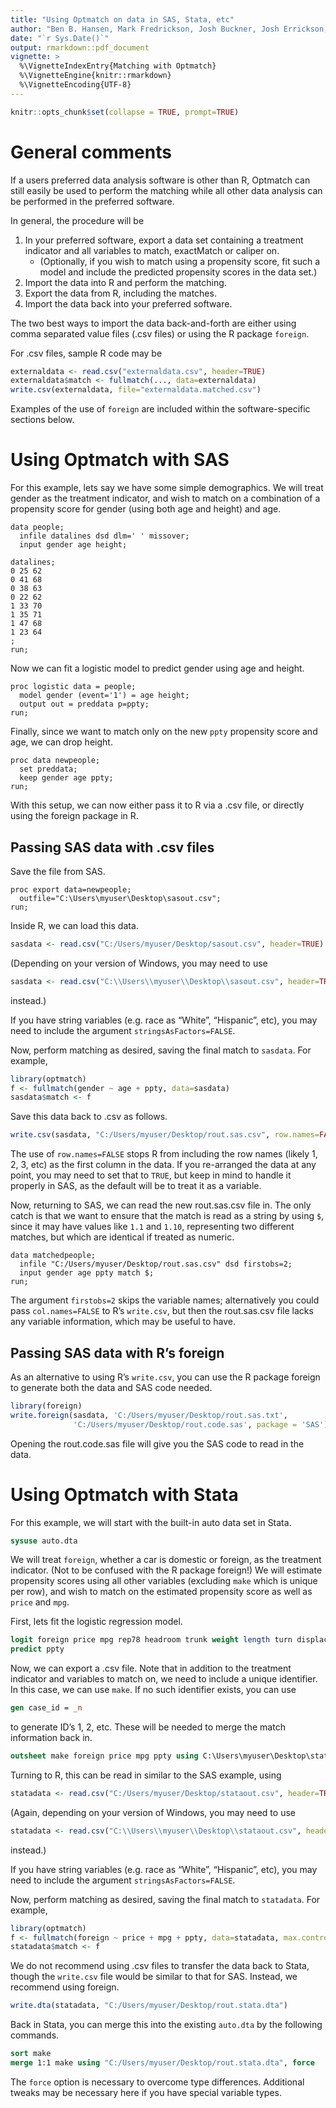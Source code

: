 ```yaml
---
title: "Using Optmatch on data in SAS, Stata, etc"
author: "Ben B. Hansen, Mark Fredrickson, Josh Buckner, Josh Errickson, and Peter Solenberger, with embedded Fortran code due to Dimitri P. Bertsekas and Paul Tseng"
date: "`r Sys.Date()`"
output: rmarkdown::pdf_document
vignette: >
  %\VignetteIndexEntry{Matching with Optmatch}
  %\VignetteEngine{knitr::rmarkdown}
  %\VignetteEncoding{UTF-8}
---
```


```r
knitr::opts_chunk$set(collapse = TRUE, prompt=TRUE)
```

# General comments

If a users preferred data analysis software is other than R, Optmatch
can still easily be used to perform the matching while all other data
analysis can be performed in the preferred software.

In general, the procedure will be

1. In your preferred software, export a data set containing a treatment indicator and all variables to match, exactMatch or caliper on.
    * (Optionally, if you wish to match using a propensity score, fit such a model and include the predicted propensity scores in the data set.)
1. Import the data into R and perform the matching.
1. Export the data from R, including the matches.
1. Import the data back into your preferred software.

The two best ways to import the data back-and-forth are either using
comma separated value files (.csv files) or using the R package `foreign`.

For .csv files, sample R code may be

```r
externaldata <- read.csv("externaldata.csv", header=TRUE)
externaldata$match <- fullmatch(..., data=externaldata)
write.csv(externaldata, file="externaldata.matched.csv")
```

Examples of the use of `foreign` are included within the
software-specific sections below.

# Using Optmatch with SAS

For this example, lets say we have some simple demographics. We will
treat gender as the treatment indicator, and wish to match on a
combination of a propensity score for gender (using both age and
height) and age.

```sas
data people;
  infile datalines dsd dlm=' ' missover;
  input gender age height;

datalines;
0 25 62
0 41 68
0 38 63
0 22 62
1 33 70
1 35 71
1 47 68
1 23 64
;
run;
```

Now we can fit a logistic model to predict gender using age and height.

```sas
proc logistic data = people;
  model gender (event='1') = age height;
  output out = preddata p=ppty;
run;
```

Finally, since we want to match only on the new `ppty` propensity
score and age, we can drop height.

```sas
proc data newpeople;
  set preddata;
  keep gender age ppty;
run;
```

With this setup, we can now either pass it to R via a .csv file, or
directly using the foreign package in R.

## Passing SAS data with .csv files

Save the file from SAS.

```sas
proc export data=newpeople;
  outfile="C:\Users\myuser\Desktop\sasout.csv";
run;
```

Inside R, we can load this data.

```r
sasdata <- read.csv("C:/Users/myuser/Desktop/sasout.csv", header=TRUE)
```

(Depending on your version of Windows, you may need to use

```r
sasdata <- read.csv("C:\\Users\\myuser\\Desktop\\sasout.csv", header=TRUE)
```

instead.)

If you have string variables (e.g. race as "White", "Hispanic", etc),
you may need to include the argument `stringsAsFactors=FALSE`.

Now, perform matching as desired, saving the final match to
`sasdata`. For example,

```r
library(optmatch)
f <- fullmatch(gender ~ age + ppty, data=sasdata)
sasdata$match <- f
```

Save this data back to .csv as follows.

```r
write.csv(sasdata, "C:/Users/myuser/Desktop/rout.sas.csv", row.names=FALSE)
```

The use of `row.names=FALSE` stops R from including the row names
(likely 1, 2, 3, etc) as the first column in the data. If you
re-arranged the data at any point, you may need to set that to `TRUE`,
but keep in mind to handle it properly in SAS, as the default will be
to treat it as a variable.

Now, returning to SAS, we can read the new rout.sas.csv file in. The only
catch is that we want to ensure that the match is read as a string by
using `$`, since it may have values like `1.1` and `1.10`,
representing two different matches, but which are identical if treated
as numeric.

```sas
data matchedpeople;
  infile "C:/Users/myuser/Desktop/rout.sas.csv" dsd firstobs=2;
  input gender age ppty match $;
run;
```

The argument `firstobs=2` skips the variable names; alternatively you
could pass `col.names=FALSE` to R's `write.csv`, but then the
rout.sas.csv file lacks any variable information, which may be useful
to have.

## Passing SAS data with R's foreign

As an alternative to using R's `write.csv`, you can use the R package
foreign to generate both the data and SAS code needed.

```r
library(foreign)
write.foreign(sasdata, 'C:/Users/myuser/Desktop/rout.sas.txt',
              'C:/Users/myuser/Desktop/rout.code.sas', package = 'SAS')
```

Opening the rout.code.sas file will give you the SAS code to read in
the data.

# Using Optmatch with Stata

For this example, we will start with the built-in auto data set in Stata.

```stata
sysuse auto.dta
```

We will treat `foreign`, whether a car is domestic or foreign, as the
treatment indicator. (Not to be confused with the R package foreign!)
We will estimate propensity scores using all other variables
(excluding `make` which is unique per row), and wish to match on the
estimated propensity score as well as `price` and `mpg`.

First, lets fit the logistic regression model.

```stata
logit foreign price mpg rep78 headroom trunk weight length turn displacement gear_ratio
predict ppty
```

Now, we can export a .csv file. Note that in addition to the treatment
indicator and variables to match on, we need to include a unique
identifier. In this case, we can use `make`. If no such identifier exists, you can use

```stata
gen case_id = _n
```

to generate ID's 1, 2, etc. These will be needed to merge the match information back in.

```stata
outsheet make foreign price mpg ppty using C:\Users\myuser\Desktop\stataout.csv, comma
```

Turning to R, this can be read in similar to the SAS example, using

```r
statadata <- read.csv("C:/Users/myuser/Desktop/stataout.csv", header=TRUE)
```

(Again, depending on your version of Windows, you may need to use

```r
statadata <- read.csv("C:\\Users\\myuser\\Desktop\\stataout.csv", header=TRUE)
```

instead.)

If you have string variables (e.g. race as "White", "Hispanic", etc),
you may need to include the argument `stringsAsFactors=FALSE`.

Now, perform matching as desired, saving the final match to
`statadata`. For example,

```r
library(optmatch)
f <- fullmatch(foreign ~ price + mpg + ppty, data=statadata, max.controls=3)
statadata$match <- f
```

We do not recommend using .csv files to transfer the data back to
Stata, though the `write.csv` file would be similar to that for
SAS. Instead, we recommend using foreign.

```r
write.dta(statadata, "C:/Users/myuser/Desktop/rout.stata.dta")
```

Back in Stata, you can merge this into the existing `auto.dta` by the
following commands.

```stata
sort make
merge 1:1 make using "C:/Users/myuser/Desktop/rout.stata.dta", force
```

The `force` option is necessary to overcome type
differences. Additional tweaks may be necessary here if you have
special variable types.